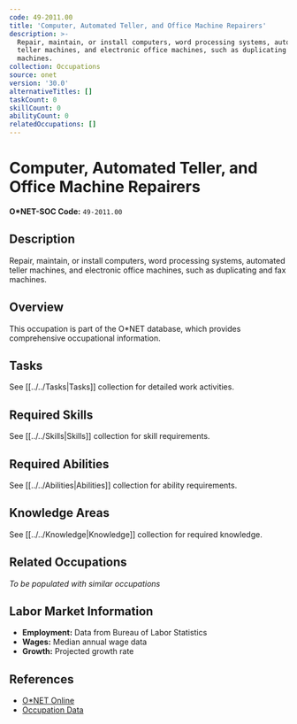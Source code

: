 ```yaml
---
code: 49-2011.00
title: 'Computer, Automated Teller, and Office Machine Repairers'
description: >-
  Repair, maintain, or install computers, word processing systems, automated
  teller machines, and electronic office machines, such as duplicating and fax
  machines.
collection: Occupations
source: onet
version: '30.0'
alternativeTitles: []
taskCount: 0
skillCount: 0
abilityCount: 0
relatedOccupations: []
---
```

# Computer, Automated Teller, and Office Machine Repairers

**O*NET-SOC Code:** `49-2011.00`

## Description

Repair, maintain, or install computers, word processing systems, automated teller machines, and electronic office machines, such as duplicating and fax machines.

## Overview

This occupation is part of the O*NET database, which provides comprehensive occupational information.

## Tasks

See [[../../Tasks|Tasks]] collection for detailed work activities.

## Required Skills

See [[../../Skills|Skills]] collection for skill requirements.

## Required Abilities

See [[../../Abilities|Abilities]] collection for ability requirements.

## Knowledge Areas

See [[../../Knowledge|Knowledge]] collection for required knowledge.

## Related Occupations

*To be populated with similar occupations*

## Labor Market Information

- **Employment:** Data from Bureau of Labor Statistics
- **Wages:** Median annual wage data
- **Growth:** Projected growth rate

## References

- [O*NET Online](https://www.onetonline.org/link/summary/49-2011.00)
- [Occupation Data](https://www.onetcenter.org/)
